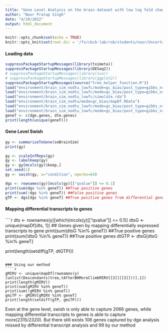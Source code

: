 ```yaml
---
title: "Gene Level Analysis on the brain dataset with low log fold change"
author: "Noor Pratap Singh"
date: "4/19/2022"
output: html_document
---
```



```r
knitr::opts_chunk$set(echo = TRUE)
knitr::opts_knit$set(root.dir = '/fs/cbcb-lab/rob/students/noor/Uncertainity/treeTerminusScripts')
```


#### Loading data
```r
suppressPackageStartupMessages(library(tximeta))
suppressPackageStartupMessages(library(DESeq2))
# suppressPackageStartupMessages(library(sva))
# suppressPackageStartupMessages(library(ggplot2))
suppressPackageStartupMessages(source("tree_helper_function.R"))
load("environment/brain_sim_nodtu_lowfc/mode=gc_bias/post_type=gibbs_nrep=100_tf=100/seBrainSim.RData")
load("environment/brain_sim_nodtu_lowfc/mode=gc_bias/post_type=gibbs_nrep=100_tf=100/y.RData")
load("environment/brain_sim_nodtu_lowfc/simulate.rda")
load("environment/brain_sim_nodtu/mode=gc_bias/mapDf.RData")
load("environment/brain_sim_nodtu_lowfc/mode=gc_bias/post_type=gibbs_nrep=100_tf=100/tAfterBHMoreClimbMIRV.RData")
load("environment/brain_sim_nodtu_lowfc/mode=gc_bias/post_type=gibbs_nrep=100_tf=100/tree.RData")
geneT <- c(dge.genes, dte.genes)
print(length(unique(geneT)))
```

#### Gene Level Swish
```r
gy <- summarizeToGene(seBrainSim)
print(gy)

gy <- scaleInfReps(gy)
gy <- labelKeep(gy)
gy <- gy[mcols(gy)$keep,]
set.seed(1)
gy <- swish(gy, x="condition", nperms=64)

dgs <- rownames(gy)[mcols(gy)[["qvalue"]] <= 0.1]
print(sum(dgs %in% geneT)) ##True positive genes 
print(sum(!dgs %in% geneT)) ##False positive genes 
gTP <- dgs[dgs %in% geneT] ##True positive genes from differential gene analysis
```

#### Mapping differential transcripts to genes
````r
dts <- rownames(y)[which(mcols(y)[["qvalue"]] <= 0.1)]
dtsG <- unique(mapDf[dts, 1]) ## Genes given by mapping differentially expressed transcripts to gene
print(sum(dtsG %in% geneT)) ##True positive genes 
print(sum(!dtsG %in% geneT)) ##True positive genes
dtGTP <- dtsG[dtsG %in% geneT]

print(length(setdiff(gTP, dtGTP)))
```

### Using our method
````r
gMIRV <- unique(mapDf[rownames(y)[unlist(Descendants(tree,tAfterBHMoreClimbMIRV[[3]][[3]]))],1])
print(length(gMIRV))
print(sum(gMIRV %in% geneT))
print(sum(!gMIRV %in% geneT))
gmiTP <- gMIRV[gMIRV %in% geneT]
print(length(setdiff(gTP, gmiTP)))
```
Even at the gene level, swish is only able to capture 2066 genes, while mapping differential transcripts to genes is able to capture more(2315/2320). But there still exists 106 genes captured by dge analysis missed by differential transcript analysis and 99 by our method

